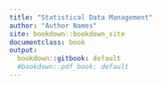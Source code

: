 ```yaml
---
title: "Statistical Data Management"
author: "Author Names"
site: bookdown::bookdown_site
documentclass: book
output:
  bookdown::gitbook: default
  #bookdown::pdf_book: default
---
```




<!-- If you need PDF output, uncomment bookdown::pdf_book above in YAML. You will need a LaTeX installation, e.g., https://yihui.name/tinytex/ -->
